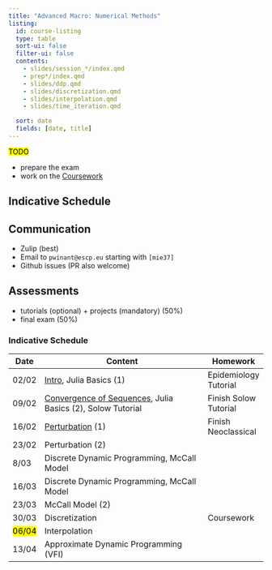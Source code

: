 ```yaml
---
title: "Advanced Macro: Numerical Methods"
listing:
  id: course-listing
  type: table
  sort-ui: false
  filter-ui: false
  contents:
    - slides/session_*/index.qmd
    - prep*/index.qmd
    - slides/ddp.qmd
    - slides/discretization.qmd
    - slides/interpolation.qmd
    - slides/time_iteration.qmd

  sort: date
  fields: [date, title]
---
```


<mark>TODO</mark>


- prepare the exam
- work on the [Coursework](homework/2024/Coursework_mie37_2024.ipynb)


## Indicative Schedule

::: {#course-listing}

:::

## Communication

- Zulip (best)
- Email to `pwinant@escp.eu` starting with `[mie37]`
- Github issues (PR also welcome)

## Assessments

- tutorials (optional) + projects (mandatory) (50%)
- final exam (50%)




::: {.callout-caution collapse="true" title="Last Year's Schedule"}

### Indicative Schedule

| Date               | Content                                                                                                             | Homework               |
| ------------------ | ------------------------------------------------------------------------------------------------------------------- | ---------------------- |
| 02/02              | [Intro](slides/session_1/introduction.qmd), Julia Basics (1)                                           | Epidemiology Tutorial  |
| 09/02              | [Convergence of Sequences](http://www.mosphere.fr/mie37/slides/convergence.html), Julia Basics (2),  Solow Tutorial | Finish Solow Tutorial  |
| 16/02              | [Perturbation](http://www.mosphere.fr/mie37/slides/perturbation.html) (1)                                                                                                    | Finish Neoclassical    |
| 23/02              | Perturbation (2)                                                                                                    |                        |
| 8/03               | Discrete Dynamic Programming, McCall Model       |                        |
| 16/03              | Discrete Dynamic Programming, McCall Model                     |                        |
| 23/03              | McCall Model (2)                                                                                                    |                        |
| 30/03              | Discretization                                                                                         |    Coursework                    |
| <mark>06/04</mark>              | Interpolation                                                                                      |          |
| 13/04              | Approximate Dynamic Programming (VFI)                                                                                      |          |

:::